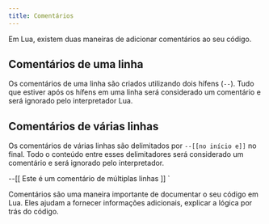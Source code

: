 ```yaml
---
title: Comentários
---
```


Em Lua, existem duas maneiras de adicionar comentários ao seu código.

## Comentários de uma linha

Os comentários de uma linha são criados utilizando dois hífens (`--`). Tudo que
estiver após os hífens em uma linha será considerado um comentário e será
ignorado pelo interpretador Lua.

<CodeLua code="-- Este é um comentário de uma linha" />

## Comentários de várias linhas

Os comentários de várias linhas são delimitados por `--[[no início e]]` no
final. Todo o conteúdo entre esses delimitadores será considerado um comentário
e será ignorado pelo interpretador.

--[[
  Este é um comentário
  de múltiplas linhas
]]
`

<CodeLua code={example2} />

<Aside type="tip">
    Comentários são uma maneira importante de documentar o seu código em Lua.
    Eles ajudam a fornecer informações adicionais, explicar a lógica por trás
    do código.
</Aside>
